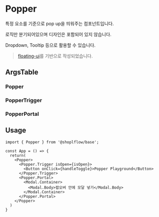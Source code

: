 
<Meta of={PopperStories} />

# Popper

특정 요소를 기준으로 pop up을 띄워주는 컴포넌트입니다.

로직만 분기되어있으며 디자인은 포함되어 있지 않습니다.

Dropdown, Tooltip 등으로 활용할 수 있습니다.

> [floating-ui](https://floating-ui.com)를 기반으로 작성되었습니다.

<Canvas of={PopperStories.Playground} />


## ArgsTable

### Popper

<ArgsTable of={Popper} />

### PopperTrigger
<ArgsTable of={PopperTrigger} />

### PopperPortal
<ArgsTable of={PopperPortal} />

## Usage

```
import { Popper } from '@shoplflow/base';

const App = () => {
  return(
    <Popper>
      <Popper.Trigger isOpen={isOpen}>
        <Button onClick={handleToggle}>Popper Playground</Button>
      </Popper.Trigger>
      <Popper.Portal>
        <Modal.Container>
          <Modal.Body>팝오버 안에 모달 넣기</Modal.Body>
        </Modal.Container>
      </Popper.Portal>
    </Popper>
  )
}
```


